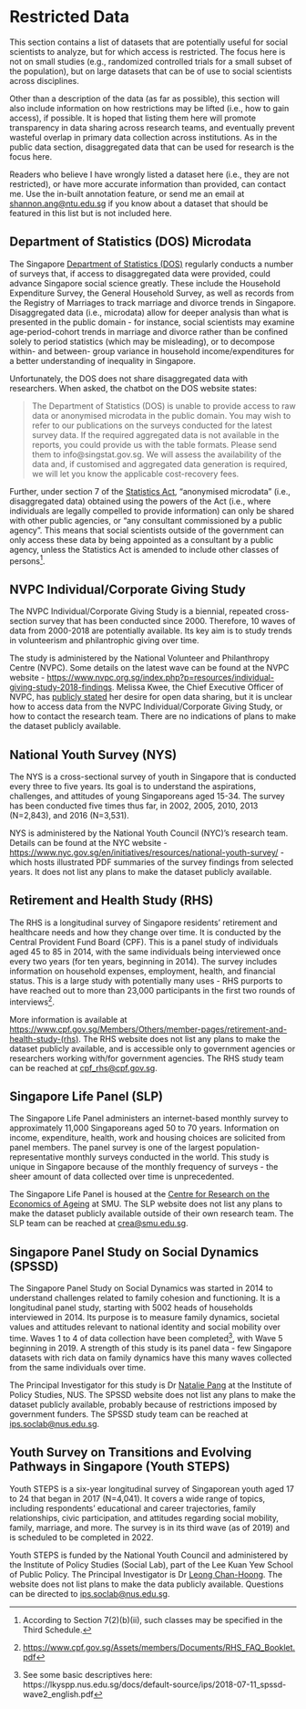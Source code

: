 # Restricted Data {#restricteddata}

This section contains a list of datasets that are potentially useful for social scientists to analyze, but for which access is restricted. The focus here is not on small studies (e.g., randomized controlled trials for a small subset of the population), but on large datasets that can be of use to social scientists across disciplines.

Other than a description of the data (as far as possible), this section will also include information on how restrictions may be lifted (i.e., how to gain access), if possible. It is hoped that listing them here will promote transparency in data sharing across research teams, and eventually prevent wasteful overlap in primary data collection across institutions. As in the public data section, disaggregated data that can be used for research is the focus here. 

Readers who believe I have wrongly listed a dataset here (i.e., they are not restricted), or have more accurate information than provided, can contact me. Use the in-built annotation feature, or send me an email at <shannon.ang@ntu.edu.sg> if you know about a dataset that should be featured in this list but is not included here.

## Department of Statistics (DOS) Microdata {#dos}

The Singapore [Department of Statistics (DOS)](https://www.singstat.gov.sg){target="_blank"} regularly conducts a number of surveys that, if access to disaggregated data were provided, could advance Singapore social science greatly. These include the Household Expenditure Survey, the General Household Survey, as well as records from the Registry of Marriages to track marriage and divorce trends in Singapore. Disaggregated data (i.e., microdata) allow for deeper analysis than what is presented in the public domain - for instance, social scientists may examine age-period-cohort trends in marriage and divorce rather than be confined solely to period statistics (which may be misleading), or to decompose within- and between- group variance in household income/expenditures for a better understanding of inequality in Singapore.

Unfortunately, the DOS does not share disaggregated data with researchers. When asked, the chatbot on the DOS website states:

> The Department of Statistics (DOS) is unable to provide access to raw data or anonymised microdata in the public domain. You may wish to refer to our publications on the surveys conducted for the latest survey data. If the required aggregated data is not available in the reports, you could provide us with the table formats. Please send them to info@singstat.gov.sg. We will assess the availability of the data and, if customised and aggregated data generation is required, we will let you know the applicable cost-recovery fees.

Further, under section 7 of the [Statistics Act](https://sso.agc.gov.sg/Act/SA1973){target="_blank"}, "anonymised microdata" (i.e., disaggregated data) obtained using the powers of the Act (i.e., where individuals are legally compelled to provide information) can only be shared with other public agencies, or "any consultant commissioned by a public agency". This means that social scientists outside of the government can only access these data by being appointed as a consultant by a public agency, unless the Statistics Act is amended to include other classes of persons^[According to Section 7(2)(b)(ii), such classes may be specified in the Third Schedule.].

## NVPC Individual/Corporate Giving Study {#nvpc-igs}

The NVPC Individual/Corporate Giving Study is a biennial, repeated cross-section survey that has been conducted since 2000. Therefore, 10 waves of data from 2000-2018 are potentially available. Its key aim is to study trends in volunteerism and philantrophic giving over time. 

The study is administered by the National Volunteer and Philanthropy Centre (NVPC). Some details on the latest wave can be found at the NVPC website - <https://www.nvpc.org.sg/index.php?p=resources/individual-giving-study-2018-findings>. Melissa Kwee, the Chief Executive Officer of NVPC, has [publicly stated](https://www.todayonline.com/commentary/keeping-passion-alive-trying-change-world){target="_blank"} her desire for open data sharing, but it is unclear how to access data from the NVPC Individual/Corporate Giving Study, or how to contact the research team. There are no indications of plans to make the dataset publicly available.

## National Youth Survey (NYS) {#nys}

The NYS is a cross-sectional survey of youth in Singapore that is conducted every three to five years. Its goal is to understand the aspirations, challenges, and attitudes of young Singaporeans aged 15-34. The survey has been conducted five times thus far, in 2002, 2005, 2010, 2013 (N=2,843), and 2016 (N=3,531).

NYS is administered by the National Youth Council (NYC)'s research team. Details can be found at the NYC website - <https://www.nyc.gov.sg/en/initiatives/resources/national-youth-survey/>{target="_blank"} - which hosts illustrated PDF summaries of the survey findings from selected years. It does not list any plans to make the dataset publicly available.

## Retirement and Health Study (RHS) {#rhs}

The RHS is a longitudinal survey of Singapore residents’ retirement and healthcare needs and how they change over time. It is conducted by the Central Provident Fund Board (CPF). This is a panel study of individuals aged 45 to 85 in 2014, with the same individuals being interviewed once every two years (for ten years, beginning in 2014). The survey includes information on household expenses, employment, health, and financial status. This is a large study with potentially many uses - RHS purports to have reached out to more than 23,000 participants in the first two rounds of interviews^[<https://www.cpf.gov.sg/Assets/members/Documents/RHS_FAQ_Booklet.pdf>{target="_blank"}]. 

More information is available at <https://www.cpf.gov.sg/Members/Others/member-pages/retirement-and-health-study-(rhs)>{target="_blank"}. The RHS website does not list any plans to make the dataset publicly available, and is accessible only to government agencies or researchers working with/for government agencies. The RHS study team can be reached at <cpf_rhs@cpf.gov.sg>.

## Singapore Life Panel (SLP) {#slp}

The Singapore Life Panel administers an internet-based monthly survey to approximately 11,000 Singaporeans aged 50 to 70 years. Information on income, expenditure, health, work and housing choices are solicited from panel members. The panel survey is one of the largest population-representative monthly surveys conducted in the world. This study is unique in Singapore because of the monthly frequency of surveys - the sheer amount of data collected over time is unprecedented.

The Singapore Life Panel is housed at the [Centre for Research on the Economics of Ageing](https://crea.smu.edu.sg/singapore-monthly-panel){target="_blank"} at SMU. The SLP website does not list any plans to make the dataset publicly available outside of their own research team. The SLP team can be reached at <crea@smu.edu.sg>.

## Singapore Panel Study on Social Dynamics (SPSSD) {#spssd}

The Singapore Panel Study on Social Dynamics was started in 2014 to understand challenges related to family cohesion and functioning. It is a longitudinal panel study, starting with 5002 heads of households interviewed in 2014. Its purpose is to measure family dynamics, societal values and attitudes relevant to national identity and social mobility over time. Waves 1 to 4 of data collection have been completed^[See some basic descriptives here: https://lkyspp.nus.edu.sg/docs/default-source/ips/2018-07-11_spssd-wave2_english.pdf], with Wave 5 beginning in 2019. A strength of this study is its panel data - few Singapore datasets with rich data on family dynamics have this many waves collected from the same individuals over time.

The Principal Investigator for this study is Dr [Natalie Pang](https://lkyspp.nus.edu.sg/our-people/faculty/natalie-pang){target="_blank"} at the Institute of Policy Studies, NUS. The SPSSD website does not list any plans to make the dataset publicly available, probably because of restrictions imposed by government funders. The SPSSD study team can be reached at <ips.soclab@nus.edu.sg>.

## Youth Survey on Transitions and Evolving Pathways in Singapore (Youth STEPS)

Youth STEPS is a six-year longitudinal survey of Singaporean youth aged 17 to 24 that began in 2017 (N=4,041). It covers a wide range of topics, including respondents' educational and career trajectories, family relationships, civic participation, and attitudes regarding social mobility, family, marriage, and more. The survey is in its third wave (as of 2019) and is scheduled to be completed in 2022.

Youth STEPS is funded by the National Youth Council and administered by the Institute of Policy Studies (Social Lab), part of the Lee Kuan Yew School of Public Policy. The Principal Investigator is Dr [Leong Chan-Hoong](http://lkyspp.splashinteractive.sg/ips/about-us/staff-directory/leong-chan-hoong){target="_blank"}. The website does not list plans to make the data publicly available. Questions can be directed to <ips.soclab@nus.edu.sg>. 




